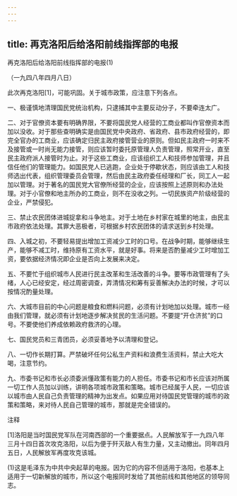 ```yaml
---
---
---
```

title: 再克洛阳后给洛阳前线指挥部的电报
---



再克洛阳后给洛阳前线指挥部的电报(1)


（一九四八年四月八日）

此次再克洛阳[1]，可能巩固。关于城市政策，应注意下列各点。

一、极谨慎地清理国民党统治机构，只逮捕其中主要反动分子，不要牵连太广。

二、对于官僚资本要有明确界限，不要将国民党人经营的工商业都叫作官僚资本而加以没收。对于那些查明确实是由国民党中央政府、省政府、县市政府经营的，即完全官办的工商业，应该确定归民主政府接管营业的原则。但如民主政府一时来不及接管或一时尚无能力接管，则应该暂时委托原管理人负责管理，照常开业，直至民主政府派人接管时为止。对于这些工商业，应该组织工人和技师参加管理，并且信任他们的管理能力。如国民党人已逃跑，企业处于停歇状态，则应该由工人和技师选出代表，组织管理委员会管理，然后由民主政府委任经理和厂长，同工人一起加以管理。对于著名的国民党大官僚所经营的企业，应该按照上述原则和办法处理。对于小官僚和地主所办的工商业，则不在没收之列。一切民族资产阶级经营的企业，严禁侵犯。

三、禁止农民团体进城捉拿和斗争地主。对于土地在乡村家在城里的地主，由民主市政府依法处理。其罪大恶极者，可根据乡村农民团体的请求送到乡村处理。

四、入城之初，不要轻易提出增加工资减少工时的口号。在战争时期，能够继续生产，能够不减工时，维持原有工资水平，就是好事。将来是否酌量减少工时增加工资，要依据经济情况即企业是否向上发展来决定。

五、不要忙于组织城市人民进行民主改革和生活改善的斗争。要等市政管理有了头绪，人心已经安定，经过周密调查，弄清情况和筹有妥善解决办法的时候，才可以按情况酌量处理。

六、大城市目前的中心问题是粮食和燃料问题，必须有计划地加以处理。城市一经由我们管理，就必须有计划地逐步解决贫民的生活问题。不要提“开仓济贫”的口号。不要使他们养成依赖政府救济的心理。

七、国民党员和三青团员，必须妥善地予以清理和登记。

八、一切作长期打算。严禁破坏任何公私生产资料和浪费生活资料，禁止大吃大喝，注意节约。

九、市委书记和市长必须委派懂政策有能力的人担任。市委书记和市长应该对所属一切工作人员加以训练，讲明各项城市政策和策略。城市已经属于人民，一切应该以城市由人民自己负责管理的精神为出发点。如果应用对待国民党管理的城市的政策和策略，来对待人民自己管理的城市，那就是完全错误的。

注释

[1]洛阳是当时国民党军队在河南西部的一个重要据点。人民解放军于一九四八年三月十四日首次攻克洛阳，以后为便于歼灭敌人有生力量，又主动撤出。同年四月五日，人民解放军再度攻克该城。

(1)这是毛泽东为中共中央起草的电报。因为它的内容不但适用于洛阳，也基本上适用于一切新解放的城市，所以这个电报同时发给了其他前线和其他地区的领导同志。